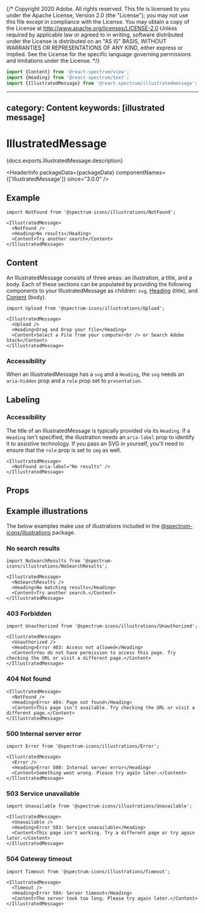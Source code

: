 {/* Copyright 2020 Adobe. All rights reserved.
This file is licensed to you under the Apache License, Version 2.0 (the "License");
you may not use this file except in compliance with the License. You may obtain a copy
of the License at http://www.apache.org/licenses/LICENSE-2.0
Unless required by applicable law or agreed to in writing, software distributed under
the License is distributed on an "AS IS" BASIS, WITHOUT WARRANTIES OR REPRESENTATIONS
OF ANY KIND, either express or implied. See the License for the specific language
governing permissions and limitations under the License. */}



```jsx import
import {Content} from '@react-spectrum/view';
import {Heading} from '@react-spectrum/text';
import {IllustratedMessage} from '@react-spectrum/illustratedmessage';
```

---
category: Content
keywords: [illustrated message]
---

# IllustratedMessage

<PageDescription>{docs.exports.IllustratedMessage.description}</PageDescription>

<HeaderInfo
  packageData={packageData}
  componentNames={['IllustratedMessage']}
  since="3.0.0" />

## Example

```tsx example
import NotFound from '@spectrum-icons/illustrations/NotFound';

<IllustratedMessage>
  <NotFound />
  <Heading>No results</Heading>
  <Content>Try another search</Content>
</IllustratedMessage>
```

## Content

An IllustratedMessage consists of three areas: an illustration, a title, and a body.
Each of these sections can be populated by providing the following components to your IllustratedMessage as children:
`svg`, [Heading](Heading.html) (title), and [Content](Content.html) (body).

```tsx example
import Upload from '@spectrum-icons/illustrations/Upload';

<IllustratedMessage>
  <Upload />
  <Heading>Drag and Drop your file</Heading>
  <Content>Select a File from your computer<br /> or Search Adobe Stock</Content>
</IllustratedMessage>
```

### Accessibility

When an IllustratedMessage has a `svg` and a `Heading`, the `svg` needs an `aria-hidden` prop and a `role` prop set to `presentation`.

## Labeling

### Accessibility

The title of an IllustratedMessage is typically provided via its `Heading`.
If a `Heading` isn't specified, the illustration needs an `aria-label` prop to identify it to assistive technology.
If you pass an SVG in yourself, you'll need to ensure that the `role` prop is set to `img` as well.

```tsx example
<IllustratedMessage>
  <NotFound aria-label="No results" />
</IllustratedMessage>
```

## Props

<PropTable component={docs.exports.IllustratedMessage} links={docs.links} />

## Example illustrations

The below examples make use of illustrations included in the [@spectrum-icons/illustrations](http://npmjs.com/@spectrum-icons/illustrations) package.

### No search results

```tsx example
import NoSearchResults from '@spectrum-icons/illustrations/NoSearchResults';

<IllustratedMessage>
  <NoSearchResults />
  <Heading>No matching results</Heading>
  <Content>Try another search.</Content>
</IllustratedMessage>
```

### 403 Forbidden

```tsx example
import Unauthorized from '@spectrum-icons/illustrations/Unauthorized';

<IllustratedMessage>
  <Unauthorized />
  <Heading>Error 403: Access not allowed</Heading>
  <Content>You do not have permission to access this page. Try checking the URL or visit a different page.</Content>
</IllustratedMessage>
```

### 404 Not found

```tsx example
<IllustratedMessage>
  <NotFound />
  <Heading>Error 404: Page not found</Heading>
  <Content>This page isn't available. Try checking the URL or visit a different page.</Content>
</IllustratedMessage>
```

### 500 Internal server error

```tsx example
import Error from '@spectrum-icons/illustrations/Error';

<IllustratedMessage>
  <Error />
  <Heading>Error 500: Internal server error</Heading>
  <Content>Something went wrong. Please try again later.</Content>
</IllustratedMessage>
```

### 503 Service unavailable

```tsx example
import Unavailable from '@spectrum-icons/illustrations/Unavailable';

<IllustratedMessage>
  <Unavailable />
  <Heading>Error 503: Service unavailable</Heading>
  <Content>This page isn't working. Try a different page or try again later.</Content>
</IllustratedMessage>
```

### 504 Gateway timeout

```tsx example
import Timeout from '@spectrum-icons/illustrations/Timeout';

<IllustratedMessage>
  <Timeout />
  <Heading>Error 504: Server timeout</Heading>
  <Content>The server took too long. Please try again later.</Content>
</IllustratedMessage>
```
